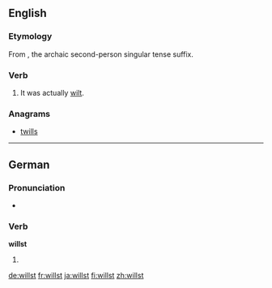 ==English==
{{rft|lang=en}}
===Etymology===
From {{term|will|lang=en}} {{term|-st|lang=en}}, the archaic second-person singular tense suffix.

===Verb===
{{head|en|second-person singular form}}

# {{context|archaic|lang=en}} {{form of|Incorrect [[second-person singular]] form|will|lang=en}} It was actually [[wilt]].

===Anagrams===
* [[twills#English|twills]]

----

==German==

===Pronunciation===
* {{IPA|/vɪlst/|lang=de}}

===Verb===
'''willst'''

# {{de-verb form of|wollen|2|s|g}}

[[de:willst]]
[[fr:willst]]
[[ja:willst]]
[[fi:willst]]
[[zh:willst]]